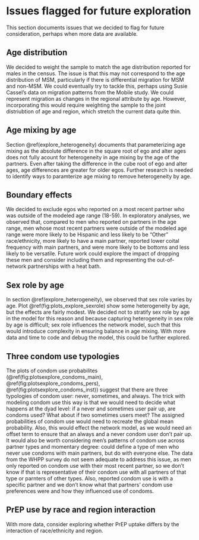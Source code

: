 # Issues flagged for future exploration {#future_explore}

This section documents issues that we decided to flag for future consideration, perhaps when more data are available.

## Age distribution
We decided to weight the sample to match the age distribution reported for males in the census. The issue is that this may not correspond to the age distribution of MSM, particularly if there is differential migration for MSM and non-MSM. We could eventually try to tackle this, perhaps using Susie Cassel's data on migration patterns from the Mobile study. We could represent migration as changes in the regional attribute by age. However, incorporating this would require weighting the sample to the joint distriubtion of age and region, which stretch the current data quite thin. 

## Age mixing by age
Section \@ref(explore_heterogeneity) documents that parameterizing age mixing as the absolute difference in the square root of ego and alter ages does not fully acount for heterogeneity in age mixing by the age of the partners. Even after taking the difference in the cube root of ego and alter ages, age differences are greater for older egos. Further research is needed to identify ways to paramterize age mixing to remove heterogeneity by age.

## Boundary effects
We decided to exclude egos who reported on a most recent partner who was outside of the modeled age range (18-59). In exploratory analyses, we observed that, compared to men who reported on partners in the age range, men whose most recent partners were outside of the modeled age range were more likely to be Hispanic and less likely to be "Other" race/ethnicity, more likely to have a main partner, reported lower coital frequency with main partners, and  were more likely to be bottoms and less likely to be versatile. Future work could explore the impact of dropping these men and consider including them and representing the out-of-network partnerships with a heat bath.

## Sex role by age
In section \@ref(explore_heterogeneity), we observed that sex role varies by age. Plot \@ref(fig:plots_explore_sexrole) show some heterogeneity by age, but the effects are fairly modest. We decided not to stratify sex role by age in the model for this reason and because capturing heterogeneity in sex role by age is difficult; sex role influences the network model, such that this would introduce complexity in ensuring balance in age mixing. With more data and time to code and debug the model, this could be further explored.

## Three condom use typologies
The plots of condom use probabilites (\@ref(fig:plotsexplore_condoms_main), \@ref(fig:plotsexplore_condoms_pers), \@ref(fig:plotsexplore_condoms_inst)) suggest that there are three typologies of condom user: never, sometimes, and always. The trick with modeling condom use this way is that we would need to decide what happens at the dyad level: if a never and sometimes user pair up, are condoms used? What about if two sometimes users meet? The assigned probabilities of condom use would need to recreate the global mean probability. Also, this would effect the network model, as we would need an offset term to ensure that an always and a never condom user don't pair up. It would also be worth considering men's patterns of condom use across partner types and momentary degree: could define a type of men who never use condoms with main partners, but do with everyone else. The data from the WHPP survey do not seem adequate to address this issue, as men only reported on condom use with their most recent partner, so we don't know if that is representative of their condom use with all partners of that type or parnters of other types. Also, reported condom use is with a specific partner and we don't know what that partners' condom use preferences were and how they influenced use of condoms.

## PrEP use by race and region interaction
With more data, consider exploring whether PrEP uptake differs by the interaction of race/ethnicity and region.